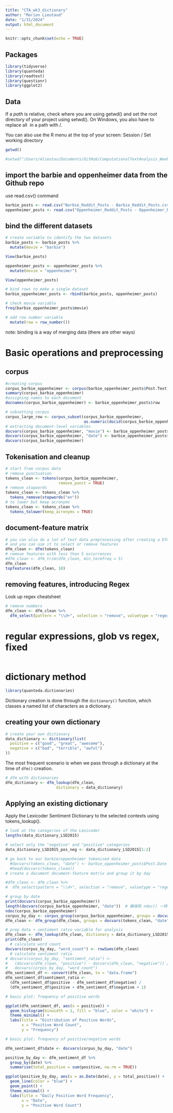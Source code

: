 ```yaml
---
title: "CTA_wk3_dictionary"
author: "Marion Lieutaud"
date: "1/31/2024"
output: html_document
---
```


```r
knitr::opts_chunk$set(echo = TRUE)
```

## Packages
```r
library(tidyverse)
library(quanteda)
library(readtext)
library(questionr)
library(ggplot2)
```

## Data
\textcolor{red}{The most common problem related to loading data into R are misspecified locations of files or directories.}

If a *path* is relative, check where you are using getwd() and set the root directory of your project using setwd(). On Windows, you also have to replace all \ in a path with /.

You can also use the R menu at the top of your screen: Session / Set working directory

```r
getwd()

#setwd("/Users/mlieutau/Documents/GitHub/ComputationalTextAnalysis_Week03")
```

## import the barbie and oppenheimer data from the Github repo
use read.csv() command
```r
barbie_posts <- read.csv("Barbie_Reddit_Posts - Barbie_Reddit_Posts.csv")
oppenheimer_posts <- read.csv("Oppenheimer_Reddit_Posts - Oppenheimer_Reddit_Posts.csv")
```

## bind the different datasets
```r
# create variable to identify the two datasets
barbie_posts <- barbie_posts %>%
  mutate(movie = "barbie")

View(barbie_posts)

oppenheimer_posts <- oppenheimer_posts %>%
  mutate(movie = "oppenheimer")

View(oppenheimer_posts)

# bind rows to make a single dataset
barbie_oppenheimer_posts <- rbind(barbie_posts, oppenheimer_posts)

# check movie variable
freq(barbie_oppenheimer_posts$movie)

# add row number variable
  mutate(row = row_number())
```
note: binding is a way of merging data (there are other ways)


# Basic operations and preprocessing

## corpus
```r
#creating corpus
corpus_barbie_oppenheimer <- corpus(barbie_oppenheimer_posts$Post.Text)
summary(corpus_barbie_oppenheimer)
#assigning names to each document
docnames(corpus_barbie_oppenheimer) <- barbie_oppenheimer_posts$row
```

```r
# subsetting corpus
corpus_large_row <- corpus_subset(corpus_barbie_oppenheimer, 
                                  as.numeric(docid(corpus_barbie_oppenheimer)) > 100)
# extracting document-level variables
docvars(corpus_barbie_oppenheimer, "movie") <- barbie_oppenheimer_posts$movie
docvars(corpus_barbie_oppenheimer, "date") <- barbie_oppenheimer_posts$Post.Date
docvars(corpus_barbie_oppenheimer)
```

## Tokenisation and cleanup
```r
# start from corpus data
# remove punctuation
tokens_clean <- tokens(corpus_barbie_oppenheimer, 
                       remove_punct = TRUE)
# remove stopwords
tokens_clean <- tokens_clean %>%
  tokens_remove(stopwords("en"))
# to lower but keep acronyms
tokens_clean <- tokens_clean %>%
  tokens_tolower(keep_acronyms = TRUE)
```

## document-feature matrix
```r
# you can also do a lot of text data preprocessing after creating a Dfm, e.g. 
# and you can use it to select or remove features
dfm_clean <- dfm(tokens_clean)
# remove features with less than 5 occurrences
#dfm_clean <- dfm_trim(dfm_clean, min_termfreq = 5)
dfm_clean
topfeatures(dfm_clean, 10)
```

## removing features, introducing Regex

Look up regex cheatsheet
```r
# remove numbers
dfm_clean <- dfm_clean %>% 
  dfm_select(pattern = "\\d+", selection = "remove", valuetype = "regex") 
```

# regular expressions, glob vs regex, fixed
```r
```

# dictionary method
```r
library(quanteda.dictionaries)
```
Dictionary creation is done through the `dictionary()` function, which classes a named list of characters as a dictionary.

## creating your own dictionary
```r
# create your own dictionary
data_dictionary <- dictionary(list(
  positive = c("good", "great", "awesome"),
  negative = c("bad", "terrible", "awful")
))
```

The most frequent scenario is when we pass through a dictionary at the time of `dfm()` creation.
```r
# dfm with dictionaries
dfm_dictionary <- dfm_lookup(dfm_clean, 
                      dictionary = data_dictionary)
```


## Applying an existing dictionary
Apply the Lexicoder Sentiment Dictionary to the selected contexts using tokens_lookup().
```r
# look at the categories of the Lexicoder
lengths(data_dictionary_LSD2015)

# select only the "negative" and "positive" categories
data_dictionary_LSD2015_pos_neg <- data_dictionary_LSD2015[1:2]
```


```r
# go back to our barbie/oppenheimer tokenised data
  #docvars(tokens_clean, "date") <- barbie_oppenheimer_posts$Post.Date
  #head(docvars(tokens_clean))
# create a document document-feature matrix and group it by day

#dfm_clean <- dfm_clean %>% 
#  dfm_select(pattern = "\\d+", selection = "remove", valuetype = "regex") 

# group by date
print(docvars(corpus_barbie_oppenheimer))
length(docvars(corpus_barbie_oppenheimer, "date"))  # 确保和 ndoc() 一样
ndoc(corpus_barbie_oppenheimer)
corpus_by_day <- corpus_group(corpus_barbie_oppenheimer, groups = docvars(corpus_barbie_oppenheimer, "date"))
dfm_clean <- dfm_group(dfm_clean, groups = docvars(tokens_clean, "date"))

# prep data + sentiment ratio variable for analysis
dfm_clean <- dfm_lookup(dfm_clean, dictionary = data_dictionary_LSD2015_pos_neg)
print(dfm_clean)
  # calculate word count
docvars(corpus_by_day, "word_count") <- rowSums(dfm_clean)
  # calculate sentiment ratio
# docvars(corpus_by_day, "sentiment_ratio") <- 
#   (docvars(dfm_clean, "positive") - docvars(dfm_clean, "negative")) /
#   docvars(corpus_by_day, "word_count")
dfm_sentiment_df <- convert(dfm_clean, to = "data.frame")
dfm_sentiment_df$sentiment_ratio <- 
  (dfm_sentiment_df$positive - dfm_sentiment_df$negative) /
  (dfm_sentiment_df$positive + dfm_sentiment_df$negative + 1)

# basic plot: frequency of positive words

ggplot(dfm_sentiment_df, aes(x = positive)) +
  geom_histogram(binwidth = 1, fill = "blue", color = "white") +
  theme_minimal() +
  labs(title = "Distribution of Positive Words",
       x = "Positive Word Count",
       y = "Frequency")

# basic plot: frequency of positive/negative words

```
```r
dfm_sentiment_df$date <- docvars(corpus_by_day, "date")

positive_by_day <- dfm_sentiment_df %>%
  group_by(date) %>%
  summarise(total_positive = sum(positive, na.rm = TRUE))

ggplot(positive_by_day, aes(x = as.Date(date), y = total_positive)) +
  geom_line(color = "blue") +
  geom_point() +
  theme_minimal() +
  labs(title = "Daily Positive Word Frequency",
       x = "Date",
       y = "Positive Word Count")
```
